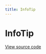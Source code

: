 ```yaml
---
title: InfoTip
---
```


# InfoTip

[View source code](https://github.com/Spendesk/grapes/tree/master/src/components/InfoTip)
